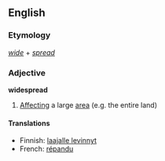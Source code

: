 ==English==
===Etymology===
''[[wide]]'' + ''[[spread]]''

===Adjective===
'''widespread'''

#[[Affect]]ing a large [[area]] (e.g. the entire land)

====Translations====
*Finnish: [[laajalle levinnyt]]
*French: [[répandu]]